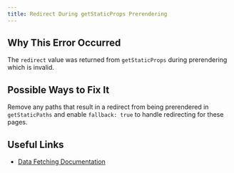 ```yaml
---
title: Redirect During getStaticProps Prerendering
---
```


## Why This Error Occurred

The `redirect` value was returned from `getStaticProps` during prerendering which is invalid.

## Possible Ways to Fix It

Remove any paths that result in a redirect from being prerendered in `getStaticPaths` and enable `fallback: true` to handle redirecting for these pages.

## Useful Links

- [Data Fetching Documentation](/docs/pages/building-your-application/data-fetching/get-static-props)

